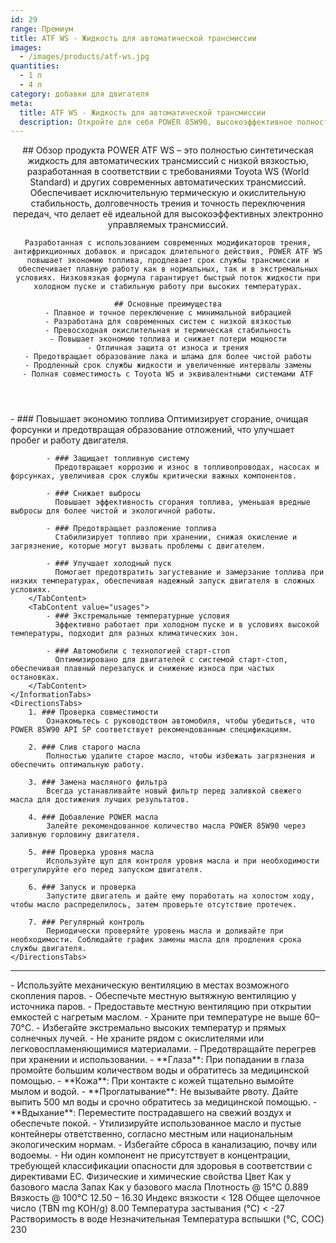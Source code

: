 ```yaml
---
id: 29
range: Премиум
title: ATF WS - Жидкость для автоматической трансмиссии
images:
  - /images/products/atf-ws.jpg
quantities:
  - 1 л
  - 4 л
category: добавки для двигателя
meta:
  title: ATF WS - Жидкость для автоматической трансмиссии
  description: Откройте для себя POWER 85W90, высокоэффективное полностью синтетическое моторное масло, соответствующее стандартам API SP. Обеспечивает повышенную экономию топлива, превосходную защиту от износа и надежный холодный пуск. Идеально для автомобилей с технологией старт-стоп и экстремальными температурными условиями.
---
```


<Header>
    ## Обзор продукта
    POWER ATF WS – это полностью синтетическая жидкость для автоматических трансмиссий с низкой вязкостью, разработанная в соответствии с требованиями Toyota WS (World Standard) и других современных автоматических трансмиссий. Обеспечивает исключительную термическую и окислительную стабильность, долговечность трения и точность переключения передач, что делает её идеальной для высокоэффективных электронно управляемых трансмиссий.

    Разработанная с использованием современных модификаторов трения, антифрикционных добавок и присадок длительного действия, POWER ATF WS повышает экономию топлива, продлевает срок службы трансмиссии и обеспечивает плавную работу как в нормальных, так и в экстремальных условиях. Низковязкая формула гарантирует быстрый поток жидкости при холодном пуске и стабильную работу при высоких температурах.

    ## Основные преимущества
    - Плавное и точное переключение с минимальной вибрацией
    - Разработана для современных систем с низкой вязкостью
    - Превосходная окислительная и термическая стабильность
    - Повышает экономию топлива и снижает потери мощности
    - Отличная защита от износа и трения
    - Предотвращает образование лака и шлама для более чистой работы
    - Продленный срок службы жидкости и увеличенные интервалы замены
    - Полная совместимость с Toyota WS и эквивалентными системами ATF
</Header>

<Section>
    <InformationTabs>
        <TabContent value="core">
            - ### Повышает экономию топлива
              Оптимизирует сгорание, очищая форсунки и предотвращая образование отложений, что улучшает пробег и работу двигателя.

            - ### Защищает топливную систему
              Предотвращает коррозию и износ в топливопроводах, насосах и форсунках, увеличивая срок службы критически важных компонентов.

            - ### Снижает выбросы
              Повышает эффективность сгорания топлива, уменьшая вредные выбросы для более чистой и экологичной работы.
    
            - ### Предотвращает разложение топлива
              Стабилизирует топливо при хранении, снижая окисление и загрязнение, которые могут вызвать проблемы с двигателем.
    
            - ### Улучшает холодный пуск
              Помогает предотвратить загустевание и замерзание топлива при низких температурах, обеспечивая надежный запуск двигателя в сложных условиях.
        </TabContent>
        <TabContent value="usages">
            - ### Экстремальные температурные условия
              Эффективно работает при холодном пуске и в условиях высокой температуры, подходит для разных климатических зон.

            - ### Автомобили с технологией старт-стоп
              Оптимизировано для двигателей с системой старт-стоп, обеспечивая плавный перезапуск и снижение износа при частых остановках.
        </TabContent>
    </InformationTabs>
    <DirectionsTabs>
        1. ### Проверка совместимости
            Ознакомьтесь с руководством автомобиля, чтобы убедиться, что POWER 85W90 API SP соответствует рекомендованным спецификациям.

        2. ### Слив старого масла
            Полностью удалите старое масло, чтобы избежать загрязнения и обеспечить оптимальную работу.

        3. ### Замена масляного фильтра
            Всегда устанавливайте новый фильтр перед заливкой свежего масла для достижения лучших результатов.

        4. ### Добавление POWER масла
            Залейте рекомендованное количество масла POWER 85W90 через заливную горловину двигателя.

        5. ### Проверка уровня масла
            Используйте щуп для контроля уровня масла и при необходимости отрегулируйте его перед запуском двигателя.

        6. ### Запуск и проверка
            Запустите двигатель и дайте ему поработать на холостом ходу, чтобы масло распределилось, затем проверьте отсутствие протечек.

        7. ### Регулярный контроль
            Периодически проверяйте уровень масла и доливайте при необходимости. Соблюдайте график замены масла для продления срока службы двигателя.
    </DirectionsTabs>
</Section>

***

<Section>
    <SafetyTabs>
        <TabContent value="handling">
            - Используйте механическую вентиляцию в местах возможного скопления паров.
            - Обеспечьте местную вытяжную вентиляцию у источника паров.
            - Предоставьте местную вентиляцию при открытии емкостей с нагретым маслом.
            - Храните при температуре не выше 60–70°C.
            - Избегайте экстремально высоких температур и прямых солнечных лучей.
            - Не храните рядом с окислителями или легковоспламеняющимися материалами.
            - Предотвращайте перегрев при хранении и использовании.
        </TabContent>
        <TabContent value="first-aid">
            - **Глаза**: При попадании в глаза промойте большим количеством воды и обратитесь за медицинской помощью.
            - **Кожа**: При контакте с кожей тщательно вымойте мылом и водой.
            - **Проглатывание**: Не вызывайте рвоту. Дайте выпить 500 мл воды и срочно обратитесь за медицинской помощью.
            - **Вдыхание**: Переместите пострадавшего на свежий воздух и обеспечьте покой.
        </TabContent>
        <TabContent value="disposal">
            - Утилизируйте использованное масло и пустые контейнеры ответственно, согласно местным или национальным экологическим нормам.
            - Избегайте сброса в канализацию, почву или водоемы.
        </TabContent>
        <TabContent value="hazardous">
            - Ни один компонент не присутствует в концентрации, требующей классификации опасности для здоровья в соответствии с директивами ЕС.
        </TabContent>
    </SafetyTabs>
  
   <Table>
  <TableHeader>
    <TableRow col={2}>
      <TableHead>Физические и химические свойства</TableHead>
    </TableRow>
  </TableHeader>
  <TableBody>
    <TableRow>
      <TableCell>Цвет</TableCell>
      <TableCell>Как у базового масла</TableCell>
    </TableRow>
    <TableRow>
      <TableCell>Запах</TableCell>
      <TableCell>Как у базового масла</TableCell>
    </TableRow>
    <TableRow>
      <TableCell>Плотность @ 15°C</TableCell>
      <TableCell>0.889</TableCell>
    </TableRow>
    <TableRow>
      <TableCell>Вязкость @ 100°C</TableCell>
      <TableCell>12.50 – 16.30</TableCell>
    </TableRow>
    <TableRow>
      <TableCell>Индекс вязкости</TableCell>
      <TableCell>&lt; 128</TableCell>
    </TableRow>
    <TableRow>
      <TableCell>Общее щелочное число (TBN mg KOH/g)</TableCell>
      <TableCell>8.00</TableCell>
    </TableRow>
    <TableRow>
      <TableCell>Температура застывания (°C)</TableCell>
      <TableCell>&lt; -27</TableCell>
    </TableRow>
    <TableRow>
      <TableCell>Растворимость в воде</TableCell>
      <TableCell>Незначительная</TableCell>
    </TableRow>
    <TableRow>
      <TableCell>Температура вспышки (°C, COC)</TableCell>
      <TableCell>230</TableCell>
    </TableRow>
  </TableBody>
</Table>
</Section>
